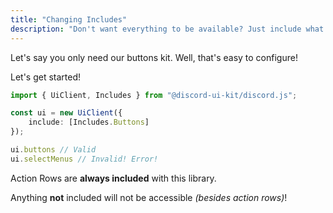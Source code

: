 ```yaml
---
title: "Changing Includes"
description: "Don't want everything to be available? Just include what you need!"
---
```


Let's say you only need our buttons kit. Well, that's easy to configure!

Let's get started!

```typescript index.ts
import { UiClient, Includes } from "@discord-ui-kit/discord.js";

const ui = new UiClient({
    include: [Includes.Buttons]
});

ui.buttons // Valid
ui.selectMenus // Invalid! Error!
```

<Note>Action Rows are **always included** with this library.</Note>

<Warning>Anything **not** included will not be accessible _(besides action rows)_!</Warning>
